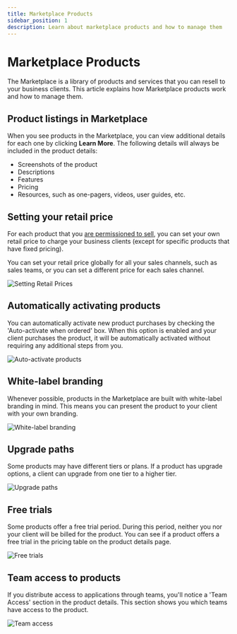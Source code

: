 ```yaml
---
title: Marketplace Products
sidebar_position: 1
description: Learn about marketplace products and how to manage them
---
```


# Marketplace Products

The Marketplace is a library of products and services that you can resell to your business clients. This article explains how Marketplace products work and how to manage them.

## Product listings in Marketplace

When you see products in the Marketplace, you can view additional details for each one by clicking **Learn More**. The following details will always be included in the product details:

- Screenshots of the product
- Descriptions
- Features
- Pricing
- Resources, such as one-pagers, videos, user guides, etc.

## Setting your retail price

For each product that you [are permissioned to sell](https://support.vendasta.com/hc/en-us/articles/360005085873), you can set your own retail price to charge your business clients (except for specific products that have fixed pricing).

You can set your retail price globally for all your sales channels, such as sales teams, or you can set a different price for each sales channel.

![Setting Retail Prices](/img/marketplace-products/retail-price-settings.jpg)

## Automatically activating products

You can automatically activate new product purchases by checking the 'Auto-activate when ordered' box. When this option is enabled and your client purchases the product, it will be automatically activated without requiring any additional steps from you.

![Auto-activate products](/img/marketplace-products/auto-activate-product.jpg)

## White-label branding

Whenever possible, products in the Marketplace are built with white-label branding in mind. This means you can present the product to your client with your own branding.

![White-label branding](/img/marketplace-products/white-label-branding.jpg)

## Upgrade paths

Some products may have different tiers or plans. If a product has upgrade options, a client can upgrade from one tier to a higher tier. 

![Upgrade paths](/img/marketplace-products/upgrade-paths.jpg)

## Free trials

Some products offer a free trial period. During this period, neither you nor your client will be billed for the product. You can see if a product offers a free trial in the pricing table on the product details page.

![Free trials](/img/marketplace-products/free-trials.jpg)

## Team access to products

If you distribute access to applications through teams, you'll notice a 'Team Access' section in the product details. This section shows you which teams have access to the product.

![Team access](/img/marketplace-products/team-access.jpg)